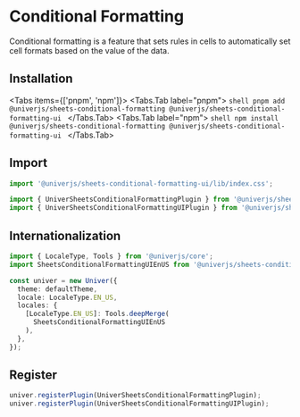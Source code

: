 
# Conditional Formatting

<BadgeGroup values={[UniverTypes.SHEET]} value={UniverTypes.SHEET} />

Conditional formatting is a feature that sets rules in cells to automatically set cell formats based on the value of the data.

## Installation

<Tabs items={['pnpm', 'npm']}>
  <Tabs.Tab label="pnpm">
    ```shell
    pnpm add @univerjs/sheets-conditional-formatting @univerjs/sheets-conditional-formatting-ui
    ```
  </Tabs.Tab>
  <Tabs.Tab label="npm">
    ```shell
    npm install @univerjs/sheets-conditional-formatting @univerjs/sheets-conditional-formatting-ui
    ```
  </Tabs.Tab>
</Tabs>

## Import

```typescript
import '@univerjs/sheets-conditional-formatting-ui/lib/index.css';

import { UniverSheetsConditionalFormattingPlugin } from '@univerjs/sheets-conditional-formatting-ui';
import { UniverSheetsConditionalFormattingUIPlugin } from '@univerjs/sheets-conditional-formatting-ui';
```

## Internationalization

```typescript
import { LocaleType, Tools } from '@univerjs/core';
import SheetsConditionalFormattingUIEnUS from '@univerjs/sheets-conditional-formatting-ui/locale/en-US';

const univer = new Univer({
  theme: defaultTheme,
  locale: LocaleType.EN_US,
  locales: {
    [LocaleType.EN_US]: Tools.deepMerge(
      SheetsConditionalFormattingUIEnUS
    ),
  },
});
```

## Register

```typescript
univer.registerPlugin(UniverSheetsConditionalFormattingPlugin);
univer.registerPlugin(UniverSheetsConditionalFormattingUIPlugin);
```

